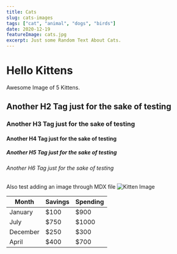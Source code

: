 ```yaml
---
title: Cats
slug: cats-images
tags: ["cat", "animal", "dogs", "birds"]
date: 2020-12-19
featureImage: cats.jpg
excerpt: Just some Random Text About Cats.
---
```


# Hello Kittens

Awesome Image of 5 Kittens.

## Another H2 Tag just for the sake of testing

### Another H3 Tag just for the sake of testing

#### Another H4 Tag just for the sake of testing

##### Another H5 Tag just for the sake of testing

###### Another H6 Tag just for the sake of testing

Also test adding an image through MDX file
![Kitten Image](./cats.jpg)

|Month|Savings|Spending|
|--- |--- |--- |
|January|$100|$900|
|July|$750|$1000|
|December|$250|$300|
|April|$400|$700|
